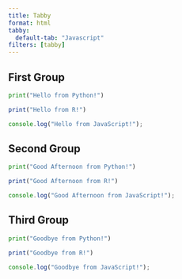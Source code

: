 ```yaml
---
title: Tabby
format: html
tabby:
  default-tab: "Javascript"
filters: [tabby]
---
```


## First Group

::: {.tabby group="setup"}
```python
print("Hello from Python!")
```

```r
print("Hello from R!")
```

```javascript
console.log("Hello from JavaScript!");
```
:::

## Second Group

::: {.tabby group="setup"}
```python
print("Good Afternoon from Python!")
```

```r
print("Good Afternoon from R!")
```

```javascript
console.log("Good Afternoon from JavaScript!");
```
:::

## Third Group

::: {.tabby}
```python
print("Goodbye from Python!")
```

```r
print("Goodbye from R!")
```

```javascript
console.log("Goodbye from JavaScript!");
```
:::

